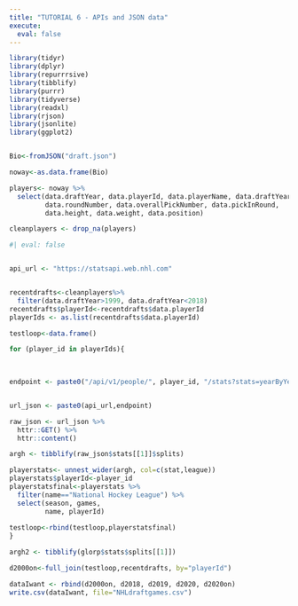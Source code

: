 ```yaml
---
title: "TUTORIAL 6 - APIs and JSON data"
execute: 
  eval: false
---
```


```r



library(tidyr)
library(dplyr)
library(repurrrsive)
library(tibblify)
library(purrr)
library(tidyverse)
library(readxl)
library(rjson)
library(jsonlite)
library(ggplot2)


Bio<-fromJSON("draft.json")

noway<-as.data.frame(Bio)

players<- noway %>%
  select(data.draftYear, data.playerId, data.playerName, data.draftYear,
         data.roundNumber, data.overallPickNumber, data.pickInRound,
         data.height, data.weight, data.position)

cleanplayers <- drop_na(players)
```


```r
#| eval: false


api_url <- "https://statsapi.web.nhl.com"


recentdrafts<-cleanplayers%>%
  filter(data.draftYear>1999, data.draftYear<2018)
recentdrafts$playerId<-recentdrafts$data.playerId
playerIds <- as.list(recentdrafts$data.playerId)

testloop<-data.frame()

for (player_id in playerIds){
  
  

endpoint <- paste0("/api/v1/people/", player_id, "/stats?stats=yearByYear")


url_json <- paste0(api_url,endpoint)

raw_json <- url_json %>% 
  httr::GET() %>% 
  httr::content()

argh <- tibblify(raw_json$stats[[1]]$splits)

playerstats<- unnest_wider(argh, col=c(stat,league))
playerstats$playerId<-player_id
playerstatsfinal<-playerstats %>%
  filter(name=="National Hockey League") %>%
  select(season, games, 
         name, playerId) 
  
testloop<-rbind(testloop,playerstatsfinal)
}

argh2 <- tibblify(glorp$stats$splits[[1]])

d2000on<-full_join(testloop,recentdrafts, by="playerId")

```


```r


dataIwant <- rbind(d2000on, d2018, d2019, d2020, d2020on)
write.csv(dataIwant, file="NHLdraftgames.csv")

```
